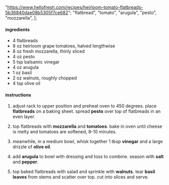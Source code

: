   "https://www.hellofresh.com/recipes/heirloom-tomato-flatbreads-5b36840dae08b5305f7ce682";
  "flatbread",
  "tomato",
  "arugula",
  "pesto",
  "mozzarella",
];

#### ingredients

- 4 flatbreads
- 8 oz heirloom grape tomatoes, halved lengthwise
- 8 oz fresh mozzarella, thinly sliced
- 4 oz pesto
- 5 tsp balsamic vinegar
- 4 oz arugula
- 1 oz basil
- 2 oz walnuts, roughly chopped
- 4 tsp olive oil

#### instructions

1. adjust rack to upper position and preheat oven to 450 degrees. place **flatbreads** on a baking sheet. spread **pesto** over top of flatbreads in an even layer.

2. top flatbreads with **mozzarella** and **tomatoes**. bake in oven until cheese is melty and tomatoes are softened, 8-10 minutes.

3. meanwhile, in a medium bowl, whisk together 1 tbsp **vinegar** and a large drizzle of **olive oil**.

4. add **arugula** to bowl with dressing and toss to combine. season with **salt** and **pepper**.

5. top baked flatbreads with salad and sprinkle with **walnuts**. tear **basil leaves** from stems and scatter over top. cut into slices and serve.
